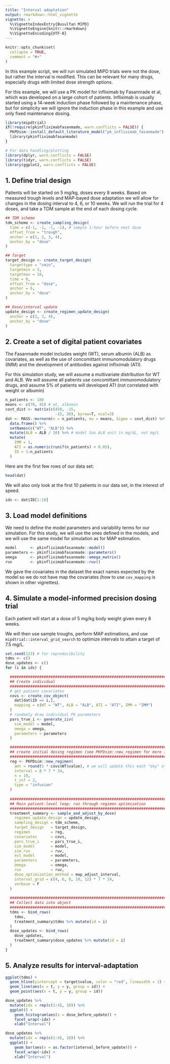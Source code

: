 ```yaml
---
title: "Interval adaptation"
output: rmarkdown::html_vignette
vignette: >
  %\VignetteIndexEntry{Busulfan MIPD}
  %\VignetteEngine{knitr::rmarkdown}
  %\VignetteEncoding{UTF-8}
---
```


```r
knitr::opts_chunk$set(
  collapse = TRUE,
  comment = "#>"
)
```

In this example script, we will run simulated MIPD trials were not the dose,
but rather the interval is modified. This can be relevant for many drugs, 
especially drugs with limited dose strength options.

For this example, we will use a PK model for infliximab by Fasanmade et al,
which was developed on a large cohort of patients. Infliximab is usually 
started using a 14-week induction phase followed by a maintenance phase, 
but for simplicity we will ignore the induction phase in this example and use 
only fixed maintenance dosing.

```r
library(mipdtrial)
if(!require(pkinfliximabfasanmade, warn.conflicts = FALSE)) {
  PKPDsim::install_default_literature_model("pk_infliximab_fasanmade")
  library(pkinfliximabfasanmade)
}

# For data handling/plotting
library(dplyr, warn.conflicts = FALSE)
library(tidyr, warn.conflicts = FALSE)
library(ggplot2, warn.conflicts = FALSE)
```

## 1. Define trial design

Patients will be started on 5 mg/kg, doses every 8 weeks. Based on measured
trough levels and MAP-bayed dose adaptation we will allow for changes in the 
dosing interval to 4, 6, or 10 weeks. We will run the trial for 4 doses, and
take a TDM sample at the end of each dosing cycle.

```r
## TDM scheme
tdm_scheme <- create_sampling_design(
  time = c(-1, -1, -1, -1), # sample 1-hour before next dose
  offset_from = "trough",
  anchor = c(1, 2, 3, 4),
  anchor_by = "dose"
)

## Target
target_design <- create_target_design(
  targettype = "cmin", 
  targetmin = 5, 
  targetmax = 10,
  time = 0,
  offset_from = "dose",
  anchor = 6,
  anchor_by = "dose"
)

## Dose/interval update
update_design <- create_regimen_update_design(
  anchor = c(2, 3, 4),
  anchor_by = "dose"
)
```

## 2. Create a set of digital patient covariates

The Fasanmade model includes weight (WT), serum albumin (ALB) as covariates, as well as the use of concomittant immunomodulatory drugs (IMM) and the development of 
antibodies against infliximab (ATI). 

For this simulation study, we will assume a multivariate distribution for WT
and ALB. We will assume all patients use concomittant immunomodulatory drugs, 
and assume 5% of patients will developed ATI (not correlated with weight or 
albumin)

```r
n_patients <- 100
means <- c(70, 45) # wt, albumin
covt_dist <- matrix(c(450, -15, 
                      -15, 30), byrow=T, ncol=2)
dat <- MASS::mvrnorm(n = n_patients, mu = means, Sigma = covt_dist) %>%
  data.frame() %>% 
  setNames(c("WT", "ALB")) %>%
  mutate(ALB = ALB / 10) %>% # model has ALB unit in mg/dL, not mg/L
  mutate(
    IMM = 1, 
    ATI = as.numeric(runif(n_patients) < 0.05),
    ID = 1:n_patients
  )
```

Here are the first few rows of our data set:

```r
head(dat)
```

We will also only look at the first 10 patients in our data set, in the 
interest of speed.

```r
ids <- dat$ID[1:10]
```

## 3. Load model definitions

We need to define the model parameters and variability terms for our simulation.
For this study, we will use the ones defined in the models, and we will use
the same model for simulation as for MAP estimation.

```r
model      <- pkinfliximabfasanmade::model()
parameters <- pkinfliximabfasanmade::parameters()
omega      <- pkinfliximabfasanmade::omega_matrix()
ruv        <- pkinfliximabfasanmade::ruv()
```

We gave the covariates in the dataset the exact names expected by the model
so we do not have map the covariates (how to use `cov_mapping` is shown in other 
vignettes).

## 4. Simulate a model-informed precision dosing trial

Each patient will start at a dose of 5 mg/kg body weight given every 8 weeks. 

We will then use sample troughs, perform MAP estimations, and use 
`mipdtrial::interval_grid_search` to optimize intervals to attain a target of 
7.5 mg/L.

```r
set.seed(123) # for reproducibility
tdms <- c()
dose_updates <- c()
for (i in ids) {

  #################################################################################
  ## Create individual
  #################################################################################
  # get patient covariates
  covs <- create_cov_object(
    dat[dat$ID == i,], 
    mapping = c(WT = "WT", ALB = "ALB", ATI = "ATI", IMM = "IMM")
  )
  # randomly draw individual PK parameters
  pars_true_i <- generate_iiv(
    sim_model = model,
    omega = omega,
    parameters = parameters
  )

  #################################################################################
  ## create initial dosing regimen (see PKPDsim::new_regimen for more info)
  #################################################################################
  reg <- PKPDsim::new_regimen(
    amt = round(5 * covs$WT$value), # we will update this each "day" of the trial.
    interval = 8 * 7 * 24,
    n = 10,
    t_inf = 2,
    type = "infusion"
  )
  
  #################################################################################
  ## Main patient-level loop: run through regimen optimization
  #################################################################################
  treatment_summary <- sample_and_adjust_by_dose(
    regimen_update_design = update_design,
    sampling_design = tdm_scheme,
    target_design   = target_design,
    regimen         = reg,
    covariates      = covs,
    pars_true_i     = pars_true_i,
    sim_model       = model,
    sim_ruv         = ruv,
    est_model       = model,
    parameters      = parameters,
    omega           = omega,
    ruv             = ruv,
    dose_optimization_method = map_adjust_interval,
    interval_grid = c(4, 6, 8, 10, 12) * 7 * 24,
    verbose = F
  )
  
  #################################################################################
  ## Collect data into object
  #################################################################################
  tdms <- bind_rows(
    tdms,
    treatment_summary$tdms %>% mutate(id = i)
  )
  dose_updates <- bind_rows(
    dose_updates,
    treatment_summary$dose_updates %>% mutate(id = i)
  )
}
```

## 5. Analyze results for interval-adaptation

```r
ggplot(tdms) +
  geom_hline(yintercept = target$value, color = "red", linewidth = 1) +
  geom_line(aes(x = t, y = y, group = id)) +
  geom_point(aes(x = t, y = y, group = id))
```

```r
dose_updates %>%
  mutate(idx = rep(c(1:4), 10)) %>%
  ggplot() +
    geom_histogram(aes(x = dose_before_update)) +
    facet_wrap(~idx) +
    xlab("Interval")
```

```r
dose_updates %>%
  mutate(idx = rep(c(1:4), 10)) %>%
  ggplot() +
    geom_bar(aes(x = as.factor(interval_before_update))) +
    facet_wrap(~idx) +
    xlab("Interval")
```
